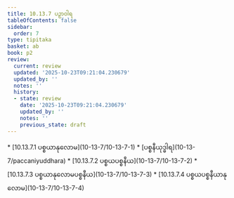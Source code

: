 ```yaml
---
title: 10.13.7 ပဉှာဝါရ
tableOfContents: false
sidebar:
  order: 7
type: tipitaka
basket: ab
book: p2
review:
  current: review
  updated: '2025-10-23T09:21:04.230679'
  updated_by: ''
  notes: ''
  history:
  - state: review
    date: '2025-10-23T09:21:04.230679'
    updated_by: ''
    notes: ''
    previous_state: draft
---
```



<ReviewStatus review={frontmatter.review} showDetails={true} />

<HypothesisAnnotation frontmatter={frontmatter} />

<DynamicBreadcrumb />



<TableOfContents book="p2" section="10.13.7">
* [10.13.7.1 ပစ္စယာနုလောမ](10-13-7/10-13-7-1)
* [ပစ္စနီယုဒ္ဓါရ](10-13-7/paccaniyuddhara)
* [10.13.7.2 ပစ္စယပစ္စနီယ](10-13-7/10-13-7-2)
* [10.13.7.3 ပစ္စယာနုလောမပစ္စနီယ](10-13-7/10-13-7-3)
* [10.13.7.4 ပစ္စယပစ္စနီယာနုလောမ](10-13-7/10-13-7-4)
</TableOfContents>